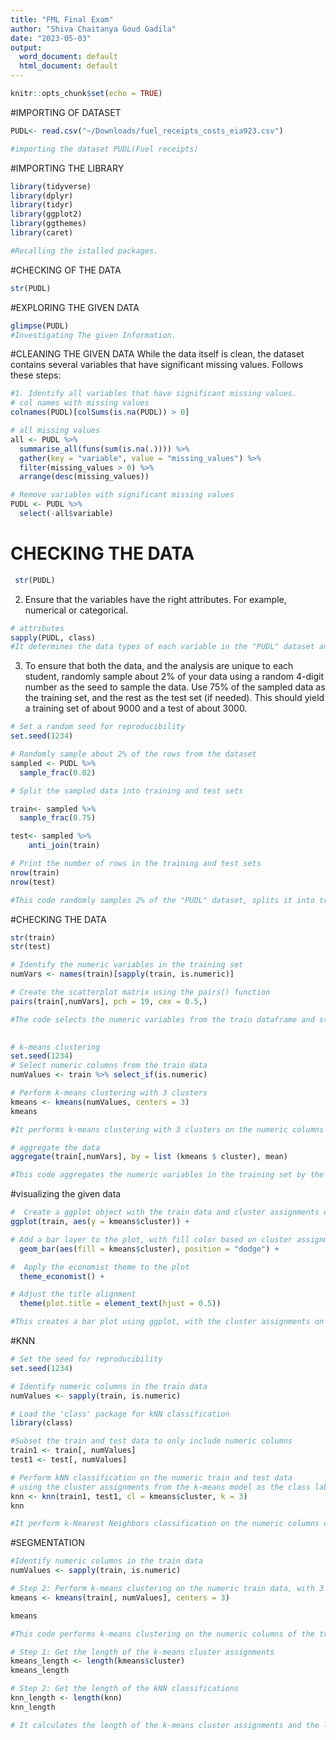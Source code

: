 ```yaml
---
title: "FML Final Exam"
author: "Shiva Chaitanya Goud Gadila"
date: "2023-05-03"
output:
  word_document: default
  html_document: default
---
```


```r
knitr::opts_chunk$set(echo = TRUE)
```

#IMPORTING OF DATASET 
```r
PUDL<- read.csv("~/Downloads/fuel_receipts_costs_eia923.csv")

#importing the dataset PUDL(Fuel receipts)
```
#IMPORTING THE LIBRARY 
```r
library(tidyverse)
library(dplyr)
library(tidyr)
library(ggplot2)
library(ggthemes)
library(caret)

#Recalling the istalled packages.
```

#CHECKING OF THE DATA 
```r
str(PUDL) 
```
#EXPLORING THE GIVEN DATA
```r
glimpse(PUDL)
#Investigating The given Information.
```
#CLEANING THE GIVEN DATA 
While the data itself is clean, the dataset contains several variables that have significant missing values.
Follows these steps:
```r

#1. Identify all variables that have significant missing values.
# col names with missing values
colnames(PUDL)[colSums(is.na(PUDL)) > 0]

# all missing values
all <- PUDL %>% 
  summarise_all(funs(sum(is.na(.)))) %>% 
  gather(key = "variable", value = "missing_values") %>% 
  filter(missing_values > 0) %>% 
  arrange(desc(missing_values))

# Remove variables with significant missing values
PUDL <- PUDL %>% 
  select(-all$variable)
```
# CHECKING THE DATA
```r
 str(PUDL)
```
2.	Ensure that the variables have the right attributes. For example, numerical or categorical.
```r
# attributes
sapply(PUDL, class)
#It determines the data types of each variable in the "PUDL" dataset and returns the information as a vector using the class() function and sapply().
```
3.	To ensure that both the data, and the analysis are unique to each student, randomly sample about 2% of your data using a random 4-digit number as the seed to sample the data. Use 75% of the sampled data as the training set, and the rest as the test set (if needed). This should yield a training set of about 9000 and a test of about 3000. 
```r
# Set a random seed for reproducibility
set.seed(1234)

# Randomly sample about 2% of the rows from the dataset
sampled <- PUDL %>% 
  sample_frac(0.02)

# Split the sampled data into training and test sets

train<- sampled %>% 
  sample_frac(0.75)

test<- sampled %>%
    anti_join(train)

# Print the number of rows in the training and test sets
nrow(train)
nrow(test)

#This code randomly samples 2% of the "PUDL" dataset, splits it into training and test sets, and prints the number of rows in each set. It is a common data preparation step before building and evaluating predictive models.
```
#CHECKING THE DATA 
```r
str(train)
str(test)
```
```r
# Identify the numeric variables in the training set
numVars <- names(train)[sapply(train, is.numeric)]

# Create the scatterplot matrix using the pairs() function
pairs(train[,numVars], pch = 19, cex = 0.5,) 

#The code selects the numeric variables from the train dataframe and stores them in numVars. It then creates a scatterplot matrix using the pairs() function to visualize the pairwise relationships between the numeric variables in the train dataset.
      
```

```r
# k-means clustering
set.seed(1234)
# Select numeric columns from the train data
numValues <- train %>% select_if(is.numeric)

# Perform k-means clustering with 3 clusters
kmeans <- kmeans(numValues, centers = 3)
kmeans

#It performs k-means clustering with 3 clusters on the numeric columns of the training data. The resulting clusters will be stored in the kmeans object.
```
```r
# aggregate the data
aggregate(train[,numVars], by = list (kmeans $ cluster), mean)

#This code aggregates the numeric variables in the training set by the k-means cluster labels and computes the mean for each variable within each cluster.
```

#visualizing the given data
```r
#  Create a ggplot object with the train data and cluster assignments on the y-axis
ggplot(train, aes(y = kmeans$cluster)) +

# Add a bar layer to the plot, with fill color based on cluster assignments
  geom_bar(aes(fill = kmeans$cluster), position = "dodge") + 

#  Apply the economist theme to the plot
  theme_economist() + 

# Adjust the title alignment
  theme(plot.title = element_text(hjust = 0.5))

#This creates a bar plot using ggplot, with the cluster assignments on the y-axis and the fill color based on the cluster assignments. The economist theme is applied to the plot, and the title alignment is adjusted.
```
#KNN
```r
# Set the seed for reproducibility
set.seed(1234)

# Identify numeric columns in the train data
numValues <- sapply(train, is.numeric)

# Load the 'class' package for kNN classification
library(class)

#Subset the train and test data to only include numeric columns
train1 <- train[, numValues]
test1 <- test[, numValues]

# Perform kNN classification on the numeric train and test data
# using the cluster assignments from the k-means model as the class labels
knn <- knn(train1, test1, cl = kmeans$cluster, k = 3)
knn

#It perform k-Nearest Neighbors classification on the numeric columns of the train and test data, using the cluster assignments obtained from k-means clustering with 3 clusters on the train data as the class labels. The resulting classification is stored in the knn object.
```
#SEGMENTATION 
```r
#Identify numeric columns in the train data
numValues <- sapply(train, is.numeric)

# Step 2: Perform k-means clustering on the numeric train data, with 3 clusters
kmeans <- kmeans(train[, numValues], centers = 3)

kmeans

#This code performs k-means clustering on the numeric columns of the training data with 3 clusters. The resulting object is saved as kmeans.
```

```r
# Step 1: Get the length of the k-means cluster assignments
kmeans_length <- length(kmeans$cluster)
kmeans_length 

# Step 2: Get the length of the kNN classifications
knn_length <- length(knn)
knn_length

# It calculates the length of the k-means cluster assignments and the length of the kNN classifications, stored in the variables kmeans_length and knn_length, respectively.
```




